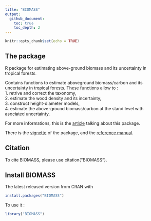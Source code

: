 ```yaml
---
title: "BIOMASS"
output: 
  github_document:
    toc: true
    toc_depth: 2
---
```


```r
knitr::opts_chunk$set(echo = TRUE)
```

## The package

R package for estimating above-ground biomass and its uncertainty in tropical forests. 

Contains functions to estimate aboveground biomass/carbon and its uncertainty in tropical forests. 
These functions allow to :  
1. retrive and correct the taxonomy,  
2. estimate the wood density and its incertainty,  
3. construct height-diameter models,  
4. estimate the above-ground biomass/carbon at the stand level with asociated uncertainty.



For more informations, this is the [article](https://besjournals.onlinelibrary.wiley.com/doi/pdf/10.1111/2041-210X.12753) talking about this package.

There is the [vignette](https://CRAN.R-project.org/package=BIOMASS/vignettes/VignetteBiomass.html) of the package, and the [reference manual](https://CRAN.R-project.org/package=BIOMASS/BIOMASS.pdf).


## Citation

To cite BIOMASS, please use citation("BIOMASS").


## Install BIOMASS

The latest released version from CRAN with

```r
install.packages("BIOMASS")
```

To use it :
```r
library("BIOMASS")
```
